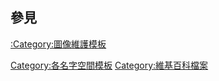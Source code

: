 {{template category|help=no}} <!--This category contains templates that are used in the '''[[Wikipedia:Images|image namespace]]'''.-->
{{Commons cat|File namespace templates}}

== 參見 ==
[[:Category:圖像維護模板|:Category:圖像維護模板]]

[[Category:各名字空間模板|Category:各名字空間模板]]
[[Category:維基百科檔案|Category:維基百科檔案]]